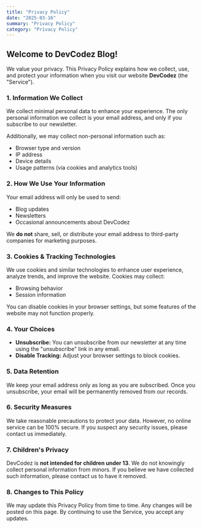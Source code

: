 ```yaml
---
title: "Privacy Policy"
date: "2025-03-16"
summary: "Privacy Policy"
category: "Privacy Policy"
---
```


## Welcome to DevCodez Blog!

We value your privacy. This Privacy Policy explains how we collect, use, and protect your information when you visit our website **DevCodez** (the "Service").

### 1. Information We Collect

We collect minimal personal data to enhance your experience. The only personal information we collect is your email address, and only if you subscribe to our newsletter.

Additionally, we may collect non-personal information such as:
- Browser type and version
- IP address
- Device details
- Usage patterns (via cookies and analytics tools)

### 2. How We Use Your Information

Your email address will only be used to send:
- Blog updates
- Newsletters
- Occasional announcements about DevCodez

We **do not** share, sell, or distribute your email address to third-party companies for marketing purposes.

### 3. Cookies & Tracking Technologies

We use cookies and similar technologies to enhance user experience, analyze trends, and improve the website. Cookies may collect:
- Browsing behavior
- Session information

You can disable cookies in your browser settings, but some features of the website may not function properly.

### 4. Your Choices

- **Unsubscribe:** You can unsubscribe from our newsletter at any time using the "unsubscribe" link in any email.
- **Disable Tracking:** Adjust your browser settings to block cookies.

### 5. Data Retention

We keep your email address only as long as you are subscribed. Once you unsubscribe, your email will be permanently removed from our records.

### 6. Security Measures

We take reasonable precautions to protect your data. However, no online service can be 100% secure. If you suspect any security issues, please contact us immediately.

### 7. Children's Privacy

DevCodez is **not intended for children under 13**. We do not knowingly collect personal information from minors. If you believe we have collected such information, please contact us to have it removed.

### 8. Changes to This Policy

We may update this Privacy Policy from time to time. Any changes will be posted on this page. By continuing to use the Service, you accept any updates.


